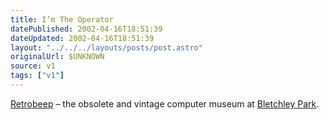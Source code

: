 ```yaml
---
title: I’m The Operator
datePublished: 2002-04-16T18:51:39
dateUpdated: 2002-04-16T18:51:39
layout: "../../../layouts/posts/post.astro"
originalUrl: $UNKNOWN
source: v1
tags: ["v1"]
---
```


[Retrobeep][1] &#8211; the obsolete and vintage computer museum at [Bletchley Park][2].

[1]: http://www.retrobeep.com/
[2]: http://www.bletchleypark.org.uk/
